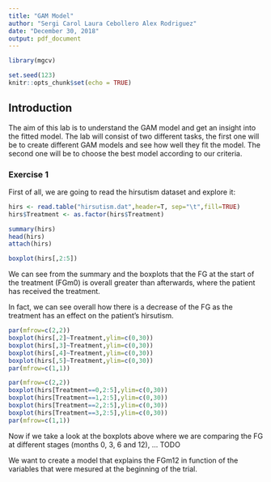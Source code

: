 ```yaml
---
title: "GAM Model"
author: "Sergi Carol Laura Cebollero Alex Rodriguez"
date: "December 30, 2018"
output: pdf_document
---
```


```r
library(mgcv)

set.seed(123)
knitr::opts_chunk$set(echo = TRUE)
```

## Introduction
The aim of this lab is to understand the GAM model and get an insight into the fitted model. The lab will consist of two different tasks, the first one will be to create different GAM models and see how well they fit the model. The second one will be to choose the best model according to our criteria.

### Exercise 1

First of all, we are going to read the hirsutism dataset and explore it:

```r
hirs <- read.table("hirsutism.dat",header=T, sep="\t",fill=TRUE)
hirs$Treatment <- as.factor(hirs$Treatment)

summary(hirs)
head(hirs)
attach(hirs)

boxplot(hirs[,2:5])
```

We can see from the summary and the boxplots that the FG at the start of the treatment (FGm0) is overall  greater than afterwards, where the patient has received the treatment.

In fact, we can see overall how there is a decrease of the FG as the treatment has an effect on the patient's hirsutism.
```r

par(mfrow=c(2,2))
boxplot(hirs[,2]~Treatment,ylim=c(0,30))
boxplot(hirs[,3]~Treatment,ylim=c(0,30))
boxplot(hirs[,4]~Treatment,ylim=c(0,30))
boxplot(hirs[,5]~Treatment,ylim=c(0,30))
par(mfrow=c(1,1))

par(mfrow=c(2,2))
boxplot(hirs[Treatment==0,2:5],ylim=c(0,30))
boxplot(hirs[Treatment==1,2:5],ylim=c(0,30))
boxplot(hirs[Treatment==2,2:5],ylim=c(0,30))
boxplot(hirs[Treatment==3,2:5],ylim=c(0,30))
par(mfrow=c(1,1))
```

Now if we take a look at the boxplots above where we are comparing the FG at different stages (months 0, 3, 6 and 12),
... TODO

We want to create a model that explains the FGm12 in function of the variables that were mesured
at the beginning of the trial.